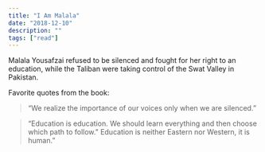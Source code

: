 ```yaml
---
title: "I Am Malala"
date: "2018-12-10"
description: ""
tags: ["read"]
---
```


Malala Yousafzai refused to be silenced and fought for her right to an education, while the Taliban were taking control of the Swat Valley in Pakistan.

Favorite quotes from the book:

> “We realize the importance of our voices only when we are silenced.”

> “Education is education. We should learn everything and then choose which path to follow." Education is neither Eastern nor Western, it is human.”
